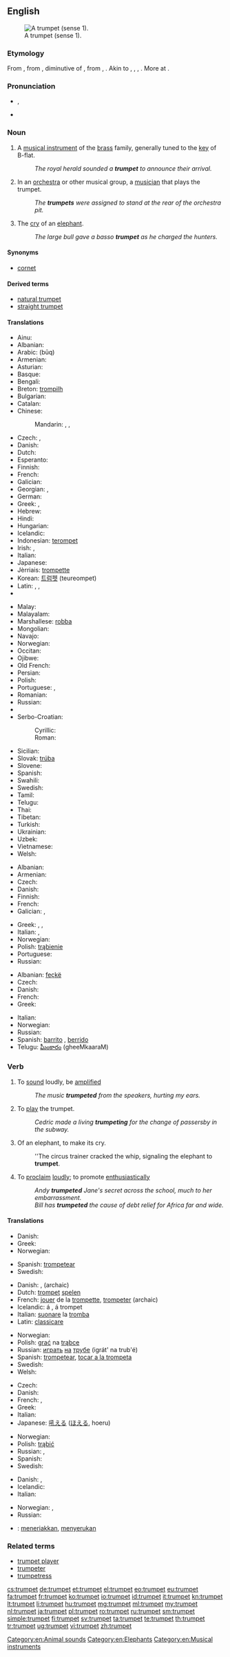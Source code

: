 ==English==
{{wikipedia}}
[[Image:Trumpet.jpg|thumb|right|A trumpet (sense 1).]]

===Etymology===
From {{etyl|enm|en}} {{term|trumpette|lang=enm}}, {{term|trompette||trumpet|lang=enm}} from {{etyl|fro|en}} {{term|trompette||trumpet|lang=fro}}, diminutive of {{term|trompe||horn, trump, trumpet|lang=fro}}, from {{etyl|frk|en}} {{recons|trumpa|lang=frk}}, {{recons|trumba|trumba|trumpet|lang=frk}}. Akin to {{etyl|goh|-}} {{term|trumpa|lang=goh}}, {{term|trumba||horn, trumpet|lang=goh}}, {{etyl|dum|-}} {{term|tromme||drum|lang=dum}}, {{etyl|gml|-}} {{term|trumme||drum|lang=gml}}. More at {{l|en|drum}}.

===Pronunciation===
* {{IPA|/ˈtrʌmpət/}}, {{X-SAMPA|/"trVmp@t/}}
* {{audio|En-us-trumpet.ogg|Audio (US)}}

===Noun===
{{en-noun}}

# A [[musical instrument]] of the [[brass]] family, generally tuned to the [[key]] of B-flat.
#: ''The royal herald sounded a '''trumpet''' to announce their arrival.''
# In an [[orchestra]] or other musical group, a [[musician]] that plays the trumpet.
#: ''The '''trumpets''' were assigned to stand at the rear of the orchestra pit.''
# The [[cry]] of an [[elephant]].
#: ''The large bull gave a basso '''trumpet''' as he charged the hunters.''

====Synonyms====
* {{sense|musical instrument}} [[cornet]]

====Derived terms====
* [[natural trumpet]]
* [[straight trumpet]]

====Translations====
{{trans-top|brass instrument}}
* Ainu: {{tø|ain|ラッパ|tr=rappa}}
* Albanian: {{t+|sq|bori}}
* Arabic: {{Arab|[[بوق]]}} (būq) {{m}}
* Armenian: {{t-|hy|շեփոր|tr=šep'or}}
* Asturian: {{t-|ast|trompeta|f}}
* Basque: {{t-|eu|tronpeta}}
* Bengali: {{t-|bn|ভেরী|tr=Bhērī|sc=Beng}}
* Breton: [[trompilh]]
* Bulgarian: {{t-|bg|тромпет|sc=Cyrl|tr=trompet}}
* Catalan: {{t-|ca|trompeta|f}}
* Chinese: 
*: Mandarin: {{t|cmn|小號|sc=Hani}}, {{t|cmn|小号|tr=xiǎohào|sc=Hani}}, {{t|cmn|喇叭|tr=lǎbā or lǎba|sc=Hani}}
* Czech: {{t+|cs|trubka|f}}, {{t-|cs|trumpeta|f}}
* Danish: {{t-|da|trompet|c}}
* Dutch: {{t+|nl|trompet|f}}
* Esperanto: {{t-|eo|trumpeto}}
* Finnish: {{t+|fi|trumpetti}}
* French: {{t+|fr|trompette|f}}
* Galician: {{t+|gl|trompeta|f}}
* Georgian: {{t-|ka|ბუკი|tr=buki|sc=Geor}},  {{t-|ka|საყვირი|tr=saqviri|sc=Geor}}
* German: {{t+|de|Trompete|f}}
* Greek: {{t+|el|τρομπέτα|f|tr=trompéta}},  {{t+|el|σάλπιγγα|f|tr=sálpinga}}
* Hebrew: {{t+|he|חצוצרה|f|alt=חֲצוֹצְרָה}}
* Hindi: {{t-|hi|तुरही|tr=turahī|sc=Deva}}
* Hungarian: {{t+|hu|trombita}}
* Icelandic: {{t-|is|trompet|m}}
* Indonesian: [[terompet]]
* Irish: {{t-|ga|trumpa|m}}, {{t-|ga|stoc|m}}
* Italian: {{t+|it|tromba|f}}
* Japanese: {{t+|ja|トランペット|tr=torampetto}}
* Jèrriais: [[trompette]] {{f}}
* Korean: [[트럼펫]] (teureompet)
* Latin: {{t-|la|buccina|f}}, {{t-|la|trumpeta|f}}, {{t-|la|salpinx|f}}
* {{trreq|mg}}
{{trans-mid}}
* Malay: {{t-|ms|trompet}}
* Malayalam: {{t-|ml|ട്രംപറ്റ്|tr=ṭrampaṟṟ|sc=Mlym}}
* Marshallese: [[robba]]
* Mongolian: {{t-|mn|бүрээ|tr=büree|sc=Cyrl}}
* Navajo: {{tø|nv|dilní heeneezgo náhineestsʼeeʼígíí}}
* Norwegian: {{t+|no|trompet|m}}
* Occitan: {{t-|oc|trompeta}}
* Ojibwe: {{tø|oj|boodaajigan}}
* Old French: {{tø|fro|trompette|f}}
* Persian: {{t+|fa|ترومپت|sc=fa-Arab}}
* Polish: {{t+|pl|trąbka|f}}
* Portuguese: {{t-|pt|trompete|m}}, {{t+|pt|trombeta|f}}
* Romanian: {{t+|ro|trompetă|f}}
* Russian: {{t+|ru|труба|f|tr=trubá}}
* {{trreq|sa}}
* Serbo-Croatian:
*: Cyrillic: {{t-|sh|труба|f|alt=тру́ба|sc=Cyrl}}
*: Roman: {{t-|sh|truba|f|alt=trúba}}
* Sicilian: {{t+|scn|trumma}}
* Slovak: [[trúba]] {{f}}
* Slovene: {{t+|sl|trobenta|f}}
* Spanish: {{t+|es|trompeta|f}}
* Swahili: {{t+|sw|tarumbeta}}
* Swedish: {{t+|sv|trumpet|c}}
* Tamil: {{t-|ta|ஊதுகொம்பு|tr=ūtukompu|sc=Taml}}
* Telugu: {{t+|te|ట్రంపెట్|tr=ṭrampeṭ|sc=Telu}}
* Thai: {{t-|th|ทรัมเป็ต|tr=tram-bpèt |sc=Thai}}
* Tibetan: {{t-|bo|འཁྱིལ་ཆུང་།|sc=Tibt}}
* Turkish: {{t+|tr|trampet}}
* Ukrainian: {{t-|uk|труба|tr=truba|sc=Cyrl}}
* Uzbek: {{t-|uz|truba}}
* Vietnamese: {{t+|vi|kèn}}
* Welsh: {{t-|cy|utgorn|m}}
{{trans-bottom}}

{{trans-top|musician playing a trumpet}}
* Albanian: {{t+|sq|borizan}}
* Armenian: {{t-|hy|շեփորահար|tr=šep'orahar}}
* Czech: {{t-|cs|trumpetista|m}}
* Danish: {{t-|da|trompetist}}
* Finnish: {{t-|fi|trumpettija}}
* French: {{t+|fr|trompettiste}}
* Galician: {{t+|gl|trompeta|m|f}}, {{t+|gl|trompetista|m|f}}
{{trans-mid}}
* Greek: {{t+|el|σαλπιγκτής|m|tr=salpigktís|sc=Grek}}, {{t+|el|τρομπετίστας|m|tr=trompetístas|sc=Grek}}, {{t+|el|τρομπέτα|f|tr=trompéta|sc=Grek}}
* Italian: {{t+|it|tromba|f}}, {{t-|it|trombettista|m}}
* Norwegian: {{t-|no|trompetist|m}}
* Polish: [[trąbienie]] {{n}}
* Portuguese: {{t+|pt|trompetista|m}}
* Russian: {{t+|ru|трубач|m|tr=trubáč}}
{{trans-bottom}}

{{trans-top|elephant noise}}
* Albanian: [[feçkë]]
* Czech: {{t-|cs|troubení|n}}
* Danish: {{t-|da|trompetstød}}
* French: {{t+|fr|barrissement}}
* Greek: {{t+|el|σάλπισμα|n|tr=sálpisma|sc=Grek}}
{{trans-mid}}
* Italian: {{t-|it|barrito|m}}
* Norwegian: {{t-|no|trompetstøt|n}}
* Russian: {{t+|ru|рев|m}}
* Spanish: [[barrito]] {{m}}, [[berrido]] {{m}}
* Telugu: [[ఘీంకారం]] (gheeMkaaraM)
{{trans-bottom}}

===Verb===
{{en-verb}}

# {{intransitive}} To [[sound]] loudly, be [[amplified]]
#: ''The music '''trumpeted''' from the speakers, hurting my ears.''
# {{intransitive}} To [[play]] the trumpet.
#: ''Cedric made a living '''trumpeting''' for the change of passersby in the subway.''
# {{intransitive}} Of an elephant, to make its cry.
#: ''The circus trainer cracked the whip, signaling the elephant to '''trumpet'''.
# {{transitive}} To [[proclaim]] [[loudly]]; to promote [[enthusiastic]]ally
#: ''Andy '''trumpeted''' Jane's secret across the school, much to her embarrassment.''
#: ''Bill has '''trumpeted''' the cause of debt relief for Africa far and wide.''

====Translations====
{{trans-top|sound loudly}}
* Danish: {{t-|da|trompetere}}
* Greek: {{t-|el|διασαλπίζω|tr=diasalpízo|sc=Grek}}
* Norwegian: {{t-|no|trompetere}}
{{trans-mid}}
* Spanish: [[trompetear]]
* Swedish: {{t-|sv|trumpeta}}
{{trans-bottom}}

{{trans-top|play the instrument}}
* Danish: {{t-|da|spille}} {{t-|da|trompet}}, {{t-|da|trompetere}} (archaic)
* Dutch: [[trompet]] [[spelen]]
* French: [[jouer]] de la [[trompette]], [[trompeter]] (archaic)
* Icelandic: {{t-|is|spila}} á {{t-|is|trompet}}, {{t+|is|leika}} á trompet
* Italian: [[suonare]] la [[tromba]]
* Latin: [[classicare]]
{{trans-mid}}
* Norwegian: {{t-|no|trompetere}} {{t+|no|spille}}
* Polish: [[grać]] na [[trąbka|trąbce]]
* Russian: [[играть]] [[на]] [[труба|трубе]] (igrát' na trub'é)
* Spanish: [[trompetear]], [[tocar a la trompeta]]
* Swedish: {{t-|sv|spela trumpet}}
* Welsh: {{t-|cy|utganu}}
{{trans-bottom}}

{{trans-top|make an elephant call}}
* Czech: {{t+|cs|troubit}}
* Danish: {{t-|da|trompetere}}
* French: {{t+|fr|baréter}}, {{t+|fr|barrir}}
* Greek: {{t+|el|σαλπίζω|tr=salpízo|sc=Grek}}
* Italian: {{t+|it|barrire}}
* Japanese: [[吼える]] ([[ほえる]], hoeru)
{{trans-mid}}
* Norwegian: {{t-|no|trompetere}}
* Polish: [[trąbić]]
* Russian: {{t+|ru|реветь}}, {{t+|ru|трубить|tr=trubít'}}
* Spanish: {{t+|es|barritar}}
* Swedish: {{t-|sv|trumpeta}}
{{trans-bottom}}

{{trans-top|proclaim loudly}}
* Danish: {{t+|da|forkynde}}, {{t-|da|udbasunere}}
* Icelandic: {{t+|is|básúna}}
* Italian: {{t-|it|strombazzare}}
{{trans-mid}}
* Norwegian: {{t-|no|utbasunere}}, {{t+|no|proklamere}}
* Russian: {{t+|ru|раструбить}}
{{trans-bottom}}

{{checktrans}}
* {{ttbc|id}}: [[teriak|meneriakkan]], [[seru|menyerukan]]

===Related terms===
* [[trumpet player]]
* [[trumpeter]]
* [[trumpetress]]

[[Category:en:Animal sounds]]
[[Category:en:Elephants]]
[[Category:en:Musical instruments]]

[[cs:trumpet]]
[[de:trumpet]]
[[et:trumpet]]
[[el:trumpet]]
[[eo:trumpet]]
[[eu:trumpet]]
[[fa:trumpet]]
[[fr:trumpet]]
[[ko:trumpet]]
[[io:trumpet]]
[[id:trumpet]]
[[it:trumpet]]
[[kn:trumpet]]
[[lt:trumpet]]
[[li:trumpet]]
[[hu:trumpet]]
[[mg:trumpet]]
[[ml:trumpet]]
[[my:trumpet]]
[[nl:trumpet]]
[[ja:trumpet]]
[[pl:trumpet]]
[[ro:trumpet]]
[[ru:trumpet]]
[[sm:trumpet]]
[[simple:trumpet]]
[[fi:trumpet]]
[[sv:trumpet]]
[[ta:trumpet]]
[[te:trumpet]]
[[th:trumpet]]
[[tr:trumpet]]
[[ug:trumpet]]
[[vi:trumpet]]
[[zh:trumpet]]